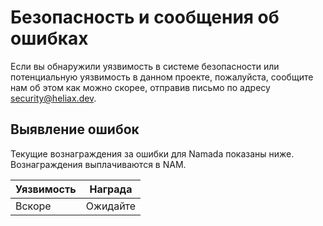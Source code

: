 # Безопасность и сообщения об ошибках

Если вы обнаружили уязвимость в системе безопасности или потенциальную уязвимость в данном проекте, пожалуйста, сообщите нам об этом как можно скорее, отправив письмо по адресу [security@heliax.dev](mailto:security@heliax.dev).

## Выявление ошибок

Текущие вознаграждения за ошибки для Namada показаны ниже. Вознаграждения выплачиваются в NAM.

| Уязвимость | Награда  |
| ---------- | -------- |
| Вскоре     | Ожидайте |